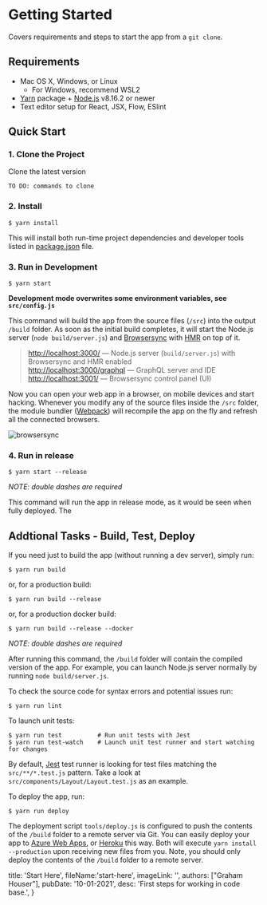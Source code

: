 # Getting Started
Covers requirements and steps to start the app from a `git clone`.

## Requirements
- Mac OS X, Windows, or Linux
  - For Windows, recommend WSL2
- [Yarn](https://yarnpkg.com/) package + [Node.js](https://nodejs.org/) v8.16.2 or
  newer
- Text editor setup for React, JSX, Flow, ESlint

## Quick Start

### 1. Clone the Project
Clone the latest version
```shell
TO DO: commands to clone
```

### 2. Install
```shell
$ yarn install
```

This will install both run-time project dependencies and developer tools listed
in [package.json](../package.json) file.

### 3. Run in Development
```shell
$ yarn start
```

**Development mode overwrites some environment variables, see `src/config.js`**

This command will build the app from the source files (`/src`) into the output
`/build` folder. As soon as the initial build completes, it will start the
Node.js server (`node build/server.js`) and
[Browsersync](https://browsersync.io/) with
[HMR](https://webpack.github.io/docs/hot-module-replacement) on top of it.

> [http://localhost:3000/](http://localhost:3000/) — Node.js server
> (`build/server.js`) with Browsersync and HMR enabled\
> [http://localhost:3000/graphql](http://localhost:3000/graphql) — GraphQL server
> and IDE\
> [http://localhost:3001/](http://localhost:3001/) — Browsersync control panel
> (UI)

Now you can open your web app in a browser, on mobile devices and start hacking.
Whenever you modify any of the source files inside the `/src` folder, the module
bundler ([Webpack](http://webpack.github.io/)) will recompile the app on the fly
and refresh all the connected browsers.

![browsersync](https://dl.dropboxusercontent.com/u/16006521/react-starter-kit/brwosersync.jpg)

### 4. Run in release
```shell
$ yarn start --release
```

_NOTE: double dashes are required_

This command will run the app in release mode, as it would be seen when fully deployed. The

## Addtional Tasks - Build, Test, Deploy

If you need just to build the app (without running a dev server), simply run:

```shell
$ yarn run build
```

or, for a production build:

```shell
$ yarn run build --release
```

or, for a production docker build:

```shell
$ yarn run build --release --docker
```

_NOTE: double dashes are required_

After running this command, the `/build` folder will contain the compiled
version of the app. For example, you can launch Node.js server normally by
running `node build/server.js`.

To check the source code for syntax errors and potential issues run:

```shell
$ yarn run lint
```

To launch unit tests:

```shell
$ yarn run test          # Run unit tests with Jest
$ yarn run test-watch    # Launch unit test runner and start watching for changes
```

By default, [Jest](https://jestjs.io/) test runner is looking for test files
matching the `src/**/*.test.js` pattern. Take a look at
`src/components/Layout/Layout.test.js` as an example.

To deploy the app, run:

```shell
$ yarn run deploy
```

The deployment script `tools/deploy.js` is configured to push the contents of
the `/build` folder to a remote server via Git. You can easily deploy your app
to
[Azure Web Apps](https://azure.microsoft.com/en-us/services/app-service/web/),
or [Heroku](https://www.heroku.com/) this way. Both will execute `yarn install --production` upon receiving new files from you. Note, you should only deploy
the contents of the `/build` folder to a remote server.

  title: 'Start Here',
  fileName:'start-here',
  imageLink: '',
  authors: ["Graham Houser"],
  pubDate: '10-01-2021',
  desc: 'First steps for working in code base.',
}
